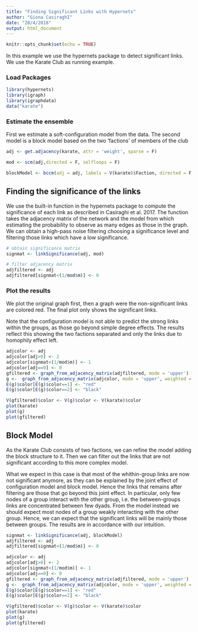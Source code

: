 ```yaml
---
title: "Finding Significant Links with Hypernets"
author: "Giona CasiraghI"
date: "20/4/2018"
output: html_document
---
```


```r
knitr::opts_chunk$set(echo = TRUE)
```

In this example we use the hypernets package to detect significant links.
We use the Karate Club as running example.

### Load Packages

```r
library(hypernets)
library(igraph)
library(igraphdata)
data("karate")
```

### Estimate the ensemble

First we estimate a soft-configuration model from the data.
The second model is a block model based on the two 'factions' of members of the club

```r
adj <- get.adjacency(karate, attr = 'weight', sparse = F)

mod <- scm(adj,directed = F, selfloops = F)

blockModel <- bccm(adj = adj, labels = V(karate)$Faction, directed = F, selfloops = F, homophily = T)
```

## Finding the significance of the links
We use the built-in function in the hypernets package to compute the significance of each link as described in Casiraghi et al. 2017.
The function takes the adjacency matrix of the network and the model from which estimating the probability to observe as many edges as those in the graph.
We can obtain a high-pass noise filtering choosing a significance level and filtering those links which have a low significance.

```r
# obtain significance matrix
signmat <- linkSignificance(adj, mod)

# filter adjacency matrix
adjfiltered <- adj
adjfiltered[signmat<(1/mod$m)] <- 0
```

### Plot the results

We plot the original graph first, then a graph were the non-significant links are colored red.
The final plot only shows the significant links.

Note that the configuration model is not able to predict the strong links within the groups, as those go beyond simple degree effects.
The results reflect this showing the two factions separated and only the links due to homophily effect left.

```r
adjcolor <- adj
adjcolor[adj>0] <- 2
adjcolor[signmat<(1/mod$m)] <- 1
adjcolor[adj==0] <- 0
gfiltered <- graph_from_adjacency_matrix(adjfiltered, mode = 'upper')
g <-  graph_from_adjacency_matrix(adjcolor, mode = 'upper', weighted = 'color')
E(g)$color[E(g)$color==1] <- "red"
E(g)$color[E(g)$color==2] <- "black"

V(gfiltered)$color <- V(g)$color <- V(karate)$color
plot(karate)
plot(g)
plot(gfiltered)
```


## Block Model
As the Karate Club consists of two factions, we can refine the model adding the block structure to it.
Then we can filter out the links that are not significant according to this more complex model.

What we expect in this case is that most of the whithin-group links are now not significant anymore, as they can be explained by the joint effect of configuration model and block model.
Hence the links that remains after filtering are those that go beyond this joint effect.
In particular, only few nodes of a group interact with the other group, i.e. the between-groups links are concentrated between few dyads.
From the model instead we should expect most nodes of a group weakly interacting with the other group.
Hence, we can expect that the significant links will be mainly those between groups.
The results are in accordance with our intuition.

```r
signmat <- linkSignificance(adj, blockModel)
adjfiltered <- adj
adjfiltered[signmat<(1/mod$m)] <- 0
```

```r
adjcolor <- adj
adjcolor[adj>0] <- 2
adjcolor[signmat<(1/mod$m)] <- 1
adjcolor[adj==0] <- 0
gfiltered <- graph_from_adjacency_matrix(adjfiltered, mode = 'upper')
g <-  graph_from_adjacency_matrix(adjcolor, mode = 'upper', weighted = 'color')
E(g)$color[E(g)$color==1] <- "red"
E(g)$color[E(g)$color==2] <- "black"

V(gfiltered)$color <- V(g)$color <- V(karate)$color
plot(karate)
plot(g)
plot(gfiltered)
```
